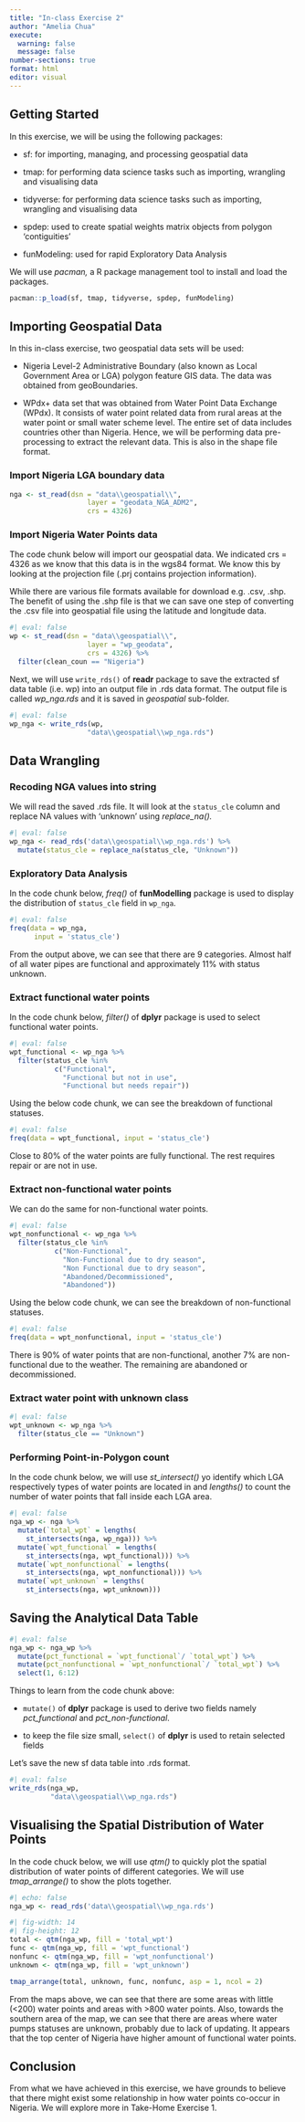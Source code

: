 ```yaml
---
title: "In-class Exercise 2"
author: "Amelia Chua"
execute: 
  warning: false 
  message: false
number-sections: true
format: html
editor: visual
---
```


## Getting Started

In this exercise, we will be using the following packages:

-   sf: for importing, managing, and processing geospatial data

-   tmap: for performing data science tasks such as importing, wrangling and visualising data

-   tidyverse: for performing data science tasks such as importing, wrangling and visualising data

-   spdep: used to create spatial weights matrix objects from polygon 'contiguities'

-   funModeling: used for rapid Exploratory Data Analysis

We will use *pacman,* a R package management tool to install and load the packages.

```r
pacman::p_load(sf, tmap, tidyverse, spdep, funModeling)
```

## Importing Geospatial Data

In this in-class exercise, two geospatial data sets will be used:

-   Nigeria Level-2 Administrative Boundary (also known as Local Government Area or LGA) polygon feature GIS data. The data was obtained from geoBoundaries.

-   WPdx+ data set that was obtained from Water Point Data Exchange (WPdx). It consists of water point related data from rural areas at the water point or small water scheme level. The entire set of data includes countries other than Nigeria. Hence, we will be performing data pre-processing to extract the relevant data. This is also in the shape file format.

### Import Nigeria LGA boundary data

```r
nga <- st_read(dsn = "data\\geospatial\\",
                   layer = "geodata_NGA_ADM2",
                   crs = 4326)
```

### Import Nigeria Water Points data

The code chunk below will import our geospatial data. We indicated crs = 4326 as we know that this data is in the wgs84 format. We know this by looking at the projection file (.prj contains projection information).

While there are various file formats available for download e.g. .csv, .shp. The benefit of using the .shp file is that we can save one step of converting the .csv file into geospatial file using the latitude and longitude data.

```r
#| eval: false
wp <- st_read(dsn = "data\\geospatial\\",
                   layer = "wp_geodata",
                   crs = 4326) %>% 
  filter(clean_coun == "Nigeria")
```

Next, we will use `write_rds()` of **readr** package to save the extracted sf data table (i.e. wp) into an output file in .rds data format. The output file is called *wp_nga.rds* and it is saved in *geospatial* sub-folder.

```r
#| eval: false
wp_nga <- write_rds(wp, 
                   "data\\geospatial\\wp_nga.rds") 
```

## Data Wrangling

### Recoding NGA values into string

We will read the saved .rds file. It will look at the `status_cle` column and replace NA values with 'unknown' using *replace_na().*

```r
#| eval: false
wp_nga <- read_rds('data\\geospatial\\wp_nga.rds') %>%
  mutate(status_cle = replace_na(status_cle, "Unknown"))
```

### Exploratory Data Analysis

In the code chunk below, *freq()* of **funModelling** package is used to display the distribution of `status_cle` field in `wp_nga`.

```r
#| eval: false
freq(data = wp_nga,
      input = 'status_cle')
```

From the output above, we can see that there are 9 categories. Almost half of all water pipes are functional and approximately 11% with status unknown.

### Extract functional water points

In the code chunk below, *filter()* of **dplyr** package is used to select functional water points.

```r
#| eval: false
wpt_functional <- wp_nga %>%
  filter(status_cle %in%
           c("Functional",
             "Functional but not in use",
             "Functional but needs repair"))
```

Using the below code chunk, we can see the breakdown of functional statuses.

```r
#| eval: false
freq(data = wpt_functional, input = 'status_cle')
```

Close to 80% of the water points are fully functional. The rest requires repair or are not in use.

### Extract non-functional water points

We can do the same for non-functional water points.

```r
#| eval: false
wpt_nonfunctional <- wp_nga %>%
  filter(status_cle %in%
           c("Non-Functional",
             "Non-Functional due to dry season",
             "Non Functional due to dry season",
             "Abandoned/Decommissioned",
             "Abandoned"))
```

Using the below code chunk, we can see the breakdown of non-functional statuses.

```r
#| eval: false
freq(data = wpt_nonfunctional, input = 'status_cle')
```

There is 90% of water points that are non-functional, another 7% are non-functional due to the weather. The remaining are abandoned or decommissioned.

### Extract water point with unknown class

```r
#| eval: false
wpt_unknown <- wp_nga %>%
  filter(status_cle == "Unknown")
```

### Performing Point-in-Polygon count

In the code chunk below, we will use *st_intersect()* yo identify which LGA respectively types of water points are located in and *lengths()* to count the number of water points that fall inside each LGA area.

```r
#| eval: false
nga_wp <- nga %>%
  mutate(`total_wpt` = lengths(
    st_intersects(nga, wp_nga))) %>%
  mutate(`wpt_functional` = lengths(
    st_intersects(nga, wpt_functional))) %>%
  mutate(`wpt_nonfunctional` = lengths(
    st_intersects(nga, wpt_nonfunctional))) %>%
  mutate(`wpt_unknown` = lengths(
    st_intersects(nga, wpt_unknown)))
```

## Saving the Analytical Data Table

```r
#| eval: false
nga_wp <- nga_wp %>%
  mutate(pct_functional = `wpt_functional`/ `total_wpt`) %>%
  mutate(pct_nonfunctional = `wpt_nonfunctional`/ `total_wpt`) %>%
  select(1, 6:12)
```

Things to learn from the code chunk above:

-   `mutate()` of **dplyr** package is used to derive two fields namely *pct_functional* and *pct_non-functional*.

-   to keep the file size small, `select()` of **dplyr** is used to retain selected fields

Let's save the new sf data table into .rds format.

```r
#| eval: false
write_rds(nga_wp,
          "data\\geospatial\\wp_nga.rds")
```

## Visualising the Spatial Distribution of Water Points

In the code chuck below, we will use *qtm()* to quickly plot the spatial distribution of water points of different categories. We will use *tmap_arrange()* to show the plots together.

```r
#| echo: false
nga_wp <- read_rds('data\\geospatial\\wp_nga.rds')
```

```r
#| fig-width: 14
#| fig-height: 12
total <- qtm(nga_wp, fill = 'total_wpt')
func <- qtm(nga_wp, fill = 'wpt_functional')
nonfunc <- qtm(nga_wp, fill = 'wpt_nonfunctional')
unknown <- qtm(nga_wp, fill = 'wpt_unknown')

tmap_arrange(total, unknown, func, nonfunc, asp = 1, ncol = 2)
```

From the maps above, we can see that there are some areas with little (\<200) water points and areas with \>800 water points. Also, towards the southern area of the map, we can see that there are areas where water pumps statuses are unknown, probably due to lack of updating. It appears that the top center of Nigeria have higher amount of functional water points.

## Conclusion

From what we have achieved in this exercise, we have grounds to believe that there might exist some relationship in how water points co-occur in Nigeria. We will explore more in Take-Home Exercise 1.
